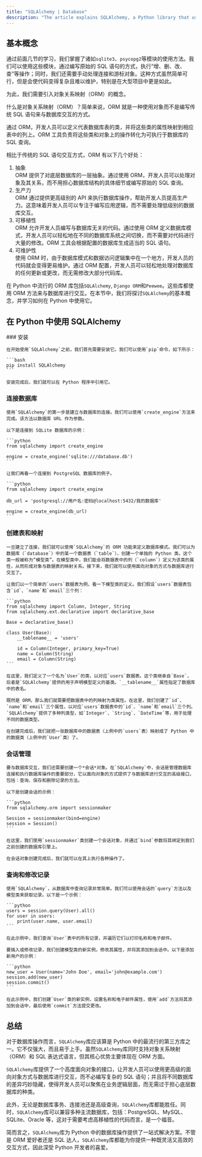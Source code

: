 ```yaml
---
title: "SQLAlchemy | Database"
description: "The article explains SQLAlchemy, a Python library that uses Object Relational Mapping (ORM) to manage database operations more efficiently than traditional SQL. It guides through the steps of installing SQLAlchemy, connecting to databases, and mapping database tables to Python classes. The article also discusses the advantages of using ORM, such as simpler code, improved productivity, and easier maintenance across different database systems."
---
```



## 基本概念

通过前面几节的学习，我们掌握了诸如`sqlite3`、`psycopg2`等模块的使用方法。我们可以使用这些模块，通过编写原始的 SQL 语句的方式，执行“增、删、改、查”等操作；同时，我们还需要手动处理连接和游标对象。这种方式虽然简单可行，但是会使代码变得复杂且难以维护，特别是在大型项目中更是如此。

为此，我们需要引入对象关系映射（ORM）的概念。

什么是对象关系映射（ORM）？简单来说，ORM 就是一种使用对象而不是编写传统 SQL 语句来与数据库交互的方式。

通过 ORM，开发人员可以定义代表数据库表的类，并将这些类的属性映射到相应表中的列上。ORM 工具负责将这些类和对象上的操作转化为可执行于数据库的 SQL 查询。

相比于传统的 SQL 语句交互方式，ORM 有以下几个好处：

1. 抽象  
   ORM 提供了对底层数据库的一层抽象。通过使用 ORM，开发人员可以处理对象及其关系，而不用担心数据库结构的具体细节或编写原始的 SQL 查询。
2. 生产力  
   ORM 通过提供更高级别的 API 来执行数据库操作，帮助开发人员提高生产力。这意味着开发人员可以专注于编写应用逻辑，而不需要处理低级别的数据库交互。
3. 可移植性  
   ORM 允许开发人员编写与数据库无关的代码。通过使用 ORM 定义数据库模式，开发人员可以轻松地在不同的数据库系统之间切换，而不需要对代码进行大量的修改。ORM 工具会根据配置的数据库生成适当的 SQL 语句。
4. 可维护性  
   使用 ORM 时，由于数据库模式和数据访问逻辑集中在一个地方，开发人员的代码就会变得更易维护。通过 ORM 配置，开发人员可以轻松地处理对数据库的任何更新或更改，而无需修改大部分代码库。

在 Python 中流行的 ORM 库包括`SQLAlchemy`, `Django ORM`和`Peewee`。这些库都使用 ORM 方法来与数据库进行交互。在本节中，我们将探讨`SQLAlchemy`的基本概念，并学习如何在 Python 中使用它。

## 在 Python 中使用 SQLAlchemy

<Steps>
### 安装

    在开始使用`SQLAlchemy`之前，我们首先需要安装它。我们可以使用`pip`命令，如下所示：

    ```bash
    pip install SQLAlchemy
    ```

    安装完成后，我们就可以在 Python 程序中引用它。

### 连接数据库

    使用`SQLAlchemy`的第一步是建立与数据库的连接。我们可以使用`create_engine`方法来完成。该方法以数据库 URL 作为参数。

    以下是连接到 SQLite 数据库的示例：

    ```python
    from sqlalchemy import create_engine

    engine = create_engine('sqlite:///database.db')
    ```

    让我们再看一个连接到 PostgreSQL 数据库的例子。

    ```python
    from sqlalchemy import create_engine

    db_url = 'postgresql://用户名:密码@localhost:5432/我的数据库'

    engine = create_engine(db_url)
    ```

### 创建表和映射

    一旦建立了连接，我们就可以使用`SQLAlchemy`的 ORM 功能来定义数据库模式。我们可以为数据库（`database`）中的某一个数据表（`table`），创建一个单独的 Python 类。这个类一般被称为“模型类”。在模型类中，我们能会将数据表中的列（`column`）定义为该类的属性，从而形成对象与数据表的映射关系。接下来，我们就可以使用面向对象的方式与数据库进行交互了。

    让我们以一个简单的`users`数据表为例，看一下模型类的定义。我们假设`users`数据表包含`id`、`name`和`email`三个列：

    ```python
    from sqlalchemy import Column, Integer, String
    from sqlalchemy.ext.declarative import declarative_base

    Base = declarative_base()

    class User(Base):
        __tablename__ = 'users'

        id = Column(Integer, primary_key=True)
        name = Column(String)
        email = Column(String)
    ```

    在这里，我们定义了一个名为`User`的类，以对应`users`数据表。这个类继承自`Base`，后者是`SQLAlchemy`提供的用于声明模型定义的基类。`__tablename__`属性指定了数据库中的表名。

    既然是 ORM，那么我们就需要把数据表中的列映射为类属性。在这里，我们创建了`id`、`name`和`email`三个属性，以对应`users`数据表中的`id`、`name`和`email`三个列。`SQLAlchemy`提供了多种列类型，如`Integer`、`String`、`DateTime`等，用于处理不同的数据类型。

    在创建完成后，我们就把一张数据库中的数据表（上例中的`users`表）映射成了 Python 中的数据类（上例中的`User`类）了。

### 会话管理

    要与数据库交互，我们还需要创建一个*会话*对象。在`SQLAlchemy`中，会话是管理数据库连接和执行数据库操作的重要部分，它以面向对象的方式提供了与数据库进行交互的高级接口，包括：查询、保存和删除记录的方法。

    以下是创建会话的示例：

    ```python
    from sqlalchemy.orm import sessionmaker

    Session = sessionmaker(bind=engine)
    session = Session()
    ```

    在这里，我们使用`sessionmaker`类创建一个会话对象，并通过`bind`参数将其绑定到我们之前创建的数据库引擎上。

    在会话对象创建完成后，我们就可以在其上执行各种操作了。

### 查询和修改记录

    使用`SQLAlchemy`，从数据库中查询记录非常简单。我们可以使用会话的`query`方法以及模型类来获取记录。以下是一个示例：

    ```python
    users = session.query(User).all()
    for user in users:
        print(user.name, user.email)
    ```

    在此示例中，我们查询`User`表中的所有记录，并遍历它们以打印名称和电子邮件。

    要插入或修改记录，我们创建模型类的新实例，修改其属性，并将其添加到会话中。以下是添加新用户的示例：

    ```python
    new_user = User(name='John Doe', email='john@example.com')
    session.add(new_user)
    session.commit()
    ```

    在此示例中，我们创建`User`类的新实例，设置名称和电子邮件属性，使用`add`方法将其添加到会话中，最后使用`commit`方法提交更改。

</Steps>

## 总结

对于数据库操作而言，`SQLAlchemy`库应该算是 Python 中的最流行的第三方库之一。它不仅强大，而且易于上手。虽然`SQLAlchemy`库同时支持对象关系映射（ORM）和 SQL 表达式语言，但其核心优势主要体现在 ORM 方面。

`SQLAlchemy`库提供了一个高度面向对象的接口，让开发人员可以使用更高级的面向对象方式与数据库进行交互，而不必编写复杂的 SQL 语句；并且将不同数据库的差异巧妙隐藏，使得开发人员可以聚焦在业务逻辑层面，而无需过于担心底层数据库的种类。

此外，无论是数据库事务、连接池还是高级查询，`SQLAlchemy`库都能胜任。同时，`SQLAlchemy`库可以兼容多种主流数据库，包括：PostgreSQL、MySQL、SQLite、Oracle 等，这对于需要考虑高移植性的代码而言，是一个福音。

简而言之，`SQLAlchemy`库为 Python 中的数据库操作提供了一站式解决方案。不管是 ORM 爱好者还是 SQL 达人，`SQLAlchemy`库都能为你提供一种既灵活又高效的交互方式，因此深受 Python 开发者的喜爱。
